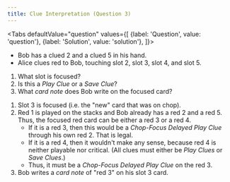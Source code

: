 ```yaml
---
title: Clue Interpretation (Question 3)
---
```



<BeginnersGuideProgress id="clue-interpretation-question-3" />

<Tabs
  defaultValue="question"
  values={[
    {label: 'Question', value: 'question'},
    {label: 'Solution', value: 'solution'},
  ]}>
<TabItem value="question">

- Bob has a clued 2 and a clued 5 in his hand.
- Alice clues red to Bob, touching slot 2, slot 3, slot 4, and slot 5.

1. What slot is focused?
1. Is this a _Play Clue_ or a _Save Clue_?
1. What _card note_ does Bob write on the focused card?

</TabItem>
<TabItem value="solution">

1. Slot 3 is focused (i.e. the "new" card that was on chop).
1. Red 1 is played on the stacks and Bob already has a red 2 and a red 5. Thus, the focused red card can be either a red 3 or a red 4.
   - If it is a red 3, then this would be a _Chop-Focus Delayed Play Clue_ through his own red 2. That is legal.
   - If it is a red 4, then it wouldn't make any sense, because red 4 is neither playable nor critical. (All clues must either be _Play Clues_ or _Save Clues_.)
   - Thus, it must be a _Chop-Focus Delayed Play Clue_ on the red 3.
1. Bob writes a _card note_ of "red 3" on his slot 3 card.

</TabItem>
</Tabs>

<ClueInterpretationQuestion3 />
